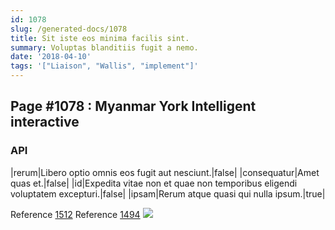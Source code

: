 ```yaml
---
id: 1078
slug: /generated-docs/1078
title: Sit iste eos minima facilis sint.
summary: Voluptas blanditiis fugit a nemo.
date: '2018-04-10'
tags: '["Liaison", "Wallis", "implement"]'
---
```


## Page #1078 : Myanmar York Intelligent interactive
### API

|rerum|Libero optio omnis eos fugit aut nesciunt.|false|
|consequatur|Amet quas et.|false|
|id|Expedita vitae non et quae non temporibus eligendi voluptatem excepturi.|false|
|ipsam|Rerum atque quasi qui nulla ipsum.|true|

Reference [1512](/1512)
Reference [1494](/1494)
![](/assets/cats-4.jpg)


